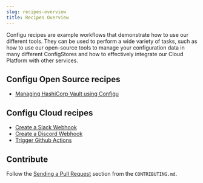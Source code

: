 ```yaml
---
slug: recipes-overview
title: Recipes Overview
---
```


Configu recipes are example workflows that demonstrate how to use our different tools. They can be used to perform a wide variety of tasks, such as how to use our open-source tools to manage your configuration data in many different ConfigStores and how to effectively integrate our Cloud Platform with other services.

## Configu Open Source recipes

- [Managing HashiCorp Vault using Configu](/recipes/hc-vault-w-configu)

## Configu Cloud recipes

- [Create a Slack Webhook](/recipes/webhook-slack)
- [Create a Discord Webhook](/recipes/webhook-discord)
- [Trigger Github Actions](/recipes/webhook-discord)

## Contribute

Follow the [Sending a Pull Request](https://github.com/configu/docs/blob/main/CONTRIBUTING.md) section from the `CONTRIBUTING.md`.
